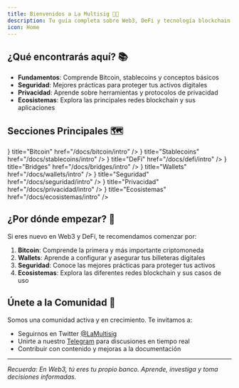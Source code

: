 ```yaml
---
title: Bienvenidos a La Multisig 👋🏻
description: Tu guía completa sobre Web3, DeFi y tecnología blockchain
icon: Home
---
```



## ¿Qué encontrarás aquí? 📚

- **Fundamentos**: Comprende Bitcoin, stablecoins y conceptos básicos
- **Seguridad**: Mejores prácticas para proteger tus activos digitales
- **Privacidad**: Aprende sobre herramientas y protocolos de privacidad
- **Ecosistemas**: Explora las principales redes blockchain y sus aplicaciones

## Secciones Principales 🗺️

<Cards>
  <Card icon={<Bitcoin />} title="Bitcoin" href="/docs/bitcoin/intro" />
  <Card icon={<DollarSign />} title="Stablecoins" href="/docs/stablecoins/intro" />
  <Card icon={<Wallet />} title="DeFi" href="/docs/defi/intro" />
  <Card icon={<Handshake />} title="Bridges" href="/docs/bridges/intro" />
  <Card icon={<Wallet />} title="Wallets" href="/docs/wallets/intro" />
  <Card icon={<Shield />} title="Seguridad" href="/docs/seguridad/intro" />
  <Card icon={<Eye />} title="Privacidad" href="/docs/privacidad/intro" />
  <Card icon={<Network />} title="Ecosistemas" href="/docs/ecosistemas/intro" />
</Cards>

## ¿Por dónde empezar? 🎯

Si eres nuevo en Web3 y DeFi, te recomendamos comenzar por:

1. **Bitcoin**: Comprende la primera y más importante criptomoneda
2. **Wallets**: Aprende a configurar y asegurar tus billeteras digitales
3. **Seguridad**: Conoce las mejores prácticas para proteger tus activos
4. **Ecosistemas**: Explora las diferentes redes blockchain y sus casos de uso

## Únete a la Comunidad 🤝

Somos una comunidad activa y en crecimiento. Te invitamos a:

- Seguirnos en Twitter [@LaMultisig](https://x.com/lamultisig)
- Unirte a nuestro [Telegram](https://t.me/lamultisig) para discusiones en tiempo real
- Contribuir con contenido y mejoras a la documentación

---

*Recuerda: En Web3, tú eres tu propio banco. Aprende, investiga y toma decisiones informadas.*
